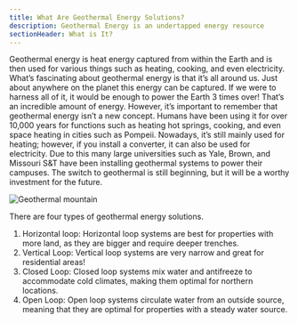 ```yaml
---
title: What Are Geothermal Energy Solutions?
description: Geothermal Energy is an undertapped energy resource
sectionHeader: What is It?
---
```


Geothermal energy is heat energy captured from within the Earth and is then used for various things such as heating, cooking, and even electricity.
What’s fascinating about geothermal energy is that it’s all around us.
Just about anywhere on the planet this energy can be captured.
If we were to harness all of it, it would be enough to power the Earth 3 times over!
That’s an incredible amount of energy.
However, it’s important to remember that geothermal energy isn’t a new concept.
Humans have been using it for over 10,000 years for functions such as heating hot springs, cooking, and even space heating in cities such as Pompeii.
Nowadays, it’s still mainly used for heating; however, if you install a converter, it can also be used for electricity.
Due to this many large universities such as Yale, Brown, and Missouri S&T have been installing geothermal systems to power their campuses.
The switch to geothermal is still beginning, but it will be a worthy investment for the future.

<img src="/images/geothermal_what.avif" alt="Geothermal mountain" />

There are four types of geothermal energy solutions.

1.  Horizontal loop: Horizontal loop systems are best for properties with more land, as they are bigger and require deeper trenches.
2.  Vertical Loop: Vertical loop systems are very narrow and great for residential areas!
3.  Closed Loop: Closed loop systems mix water and antifreeze to accommodate cold climates, making them optimal for northern locations.
4.  Open Loop: Open loop systems circulate water from an outside source, meaning that they are optimal for properties with a steady water source.
